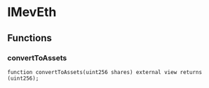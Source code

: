 # IMevEth



## Functions

### convertToAssets

```solidity
function convertToAssets(uint256 shares) external view returns (uint256);
```
